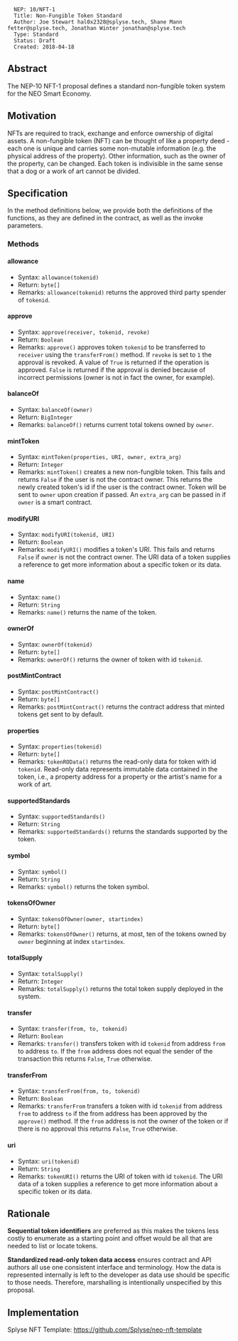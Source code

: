 <pre>
  NEP: 10/NFT-1
  Title: Non-Fungible Token Standard
  Author: Joe Stewart hal0x2328@splyse.tech, Shane Mann fetter@splyse.tech, Jonathan Winter jonathan@splyse.tech
  Type: Standard
  Status: Draft
  Created: 2018-04-18
</pre>

==Abstract==

The NEP-10 NFT-1 proposal defines a standard non-fungible token system for the NEO Smart Economy.

==Motivation==

NFTs are required to track, exchange and enforce ownership of digital assets. A non-fungible token (NFT) can be thought of like a property deed - each one is unique and carries some non-mutable information (e.g. the physical address of the property). Other information, such as the owner of the property, can be changed. Each token is indivisible in the same sense that a dog or a work of art cannot be divided.

==Specification==

In the method definitions below, we provide both the definitions of the functions, as they are defined in the contract, as well as the invoke parameters.

===Methods===

====allowance====
* Syntax: <code>allowance(tokenid)</code>
* Return: <code>byte[]</code>
* Remarks: <code>allowance(tokenid)</code> returns the approved third party spender of <code>tokenid</code>.

====approve====
* Syntax: <code>approve(receiver, tokenid, revoke)</code>
* Return: <code>Boolean</code>
* Remarks: <code>approve()</code> approves token <code>tokenid</code> to be transferred to <code>receiver</code> using the <code>transferFrom()</code> method. If <code>revoke</code> is set to <code>1</code> the approval is revoked. A value of <code>True</code> is returned if the operation is approved. <code>False</code> is returned if the approval is denied because of incorrect permissions (owner is not in fact the owner, for example).

====balanceOf====
* Syntax: <code>balanceOf(owner)</code>
* Return: <code>BigInteger</code>
* Remarks: <code>balanceOf()</code> returns current total tokens owned by <code>owner</code>.

====mintToken====
* Syntax: <code>mintToken(properties, URI, owner, extra_arg)</code>
* Return: <code>Integer</code>
* Remarks: <code>mintToken()</code> creates a new non-fungible token. This fails and returns <code>False</code> if the user is not the contract owner. This returns the newly created token's id if the user is the contract owner. Token will be sent to <code>owner</code> upon creation if passed. An <code>extra_arg</code> can be passed in if <code>owner</code> is a smart contract.

====modifyURI====
* Syntax: <code>modifyURI(tokenid, URI)</code>
* Return: <code>Boolean</code>
* Remarks: <code>modifyURI()</code> modifies a token's URI. This fails and returns <code>False</code> if <code>owner</code> is not the contract owner. The URI data of a token supplies a reference to get more information about a specific token or its data.

====name====
* Syntax: <code>name()</code>
* Return: <code>String</code>
* Remarks: <code>name()</code> returns the name of the token.

====ownerOf====
* Syntax: <code>ownerOf(tokenid)</code>
* Return: <code>byte[]</code>
* Remarks: <code>ownerOf()</code> returns the owner of token with id <code>tokenid</code>.

====postMintContract====
* Syntax: <code>postMintContract()</code>
* Return: <code>byte[]</code>
* Remarks: <code>postMintContract()</code> returns the contract address that minted tokens get sent to by default.

====properties====
* Syntax: <code>properties(tokenid)</code>
* Return: <code>byte[]</code>
* Remarks: <code>tokenROData()</code> returns the read-only data for token with id <code>tokenid</code>. Read-only data represents immutable data contained in the token, i.e., a property address for a property or the artist's name for a work of art.

====supportedStandards====
* Syntax: <code>supportedStandards()</code>
* Return: <code>String</code>
* Remarks: <code>supportedStandards()</code> returns the standards supported by the token.

====symbol====
* Syntax: <code>symbol()</code>
* Return: <code>String</code>
* Remarks: <code>symbol()</code> returns the token symbol.

====tokensOfOwner====
* Syntax: <code>tokensOfOwner(owner, startindex)</code>
* Return: <code>byte[]</code>
* Remarks: <code>tokensOfOwner()</code> returns, at most, ten of the tokens owned by <code>owner</code> beginning at index <code>startindex</code>.

====totalSupply====
* Syntax: <code>totalSupply()</code>
* Return: <code>Integer</code>
* Remarks: <code>totalSupply()</code> returns the total token supply deployed in the system.

====transfer====
* Syntax: <code>transfer(from, to, tokenid)</code>
* Return: <code>Boolean</code>
* Remarks: <code>transfer()</code> transfers token with id <code>tokenid</code> from address <code>from</code> to address <code>to</code>. If the <code>from</code> address does not equal the sender of the transaction this returns <code>False</code>, <code>True</code> otherwise.

====transferFrom====
* Syntax: <code>transferFrom(from, to, tokenid)</code>
* Return: <code>Boolean</code>
* Remarks: <code>transferFrom</code> transfers a token with id <code>tokenid</code> from address <code>from</code> to address <code>to</code> if the from address has been approved by the <code>approve()</code> method. If the <code>from</code> address is not the owner of the token or if there is no approval this returns <code>False</code>, <code>True</code> otherwise.

====uri====
* Syntax: <code>uri(tokenid)</code>
* Return: <code>String</code>
* Remarks: <code>tokenURI()</code> returns the URI of token with id <code>tokenid</code>. The URI data of a token supplies a reference to get more information about a specific token or its data.

==Rationale==

'''Sequential token identifiers''' are preferred as this makes the tokens less costly to enumerate as a starting point and offset would be all that are needed to list or locate tokens.

'''Standardized read-only token data access''' ensures contract and API authors all use one consistent interface and terminology. How the data is represented internally is left to the developer as data use should be specific to those needs. Therefore, marshalling is intentionally unspecified by this proposal.

==Implementation==

Splyse NFT Template: https://github.com/Splyse/neo-nft-template
